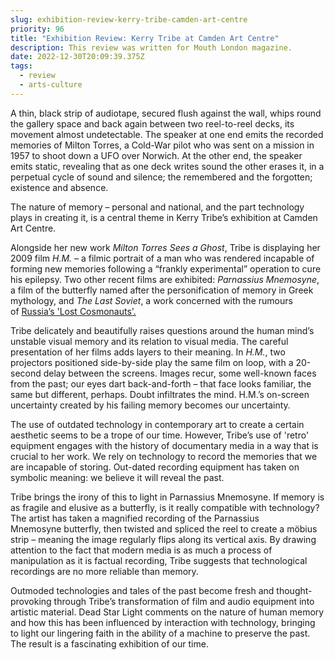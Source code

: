 ```yaml
---
slug: exhibition-review-kerry-tribe-camden-art-centre
priority: 96
title: "Exhibition Review: Kerry Tribe at Camden Art Centre"
description: This review was written for Mouth London magazine.
date: 2022-12-30T20:09:39.375Z
tags:
  - review
  - arts-culture
---
```

A thin, black strip of audiotape, secured flush against the wall, whips round the gallery space and back again between two reel-to-reel decks, its movement almost undetectable. The speaker at one end emits the recorded memories of Milton Torres, a Cold-War pilot who was sent on a mission in 1957 to shoot down a UFO over Norwich. At the other end, the speaker emits static, revealing that as one deck writes sound the other erases it, in a perpetual cycle of sound and silence; the remembered and the forgotten; existence and absence. 

The nature of memory – personal and national, and the part technology plays in creating it, is a central theme in Kerry Tribe’s exhibition at Camden Art Centre.

Alongside her new work *Milton Torres Sees a Ghost*, Tribe is displaying her 2009 film *H.M.* – a filmic portrait of a man who was rendered incapable of forming new memories following a “frankly experimental” operation to cure his epilepsy. Two other recent films are exhibited: *Parnassius Mnemosyne*, a film of the butterfly named after the personification of memory in Greek mythology, and *The Last Soviet*, a work concerned with the rumours of [Russia’s 'Lost Cosmonauts'.](http://en.wikipedia.org/wiki/Censorship_of_images_in_the_Soviet_Union#Lost_cosmonaut)

Tribe delicately and beautifully raises questions around the human mind’s unstable visual memory and its relation to visual media. The careful presentation of her films adds layers to their meaning. In *H.M.*, two projectors positioned side-by-side play the same film on loop, with a 20-second delay between the screens. Images recur, some well-known faces from the past; our eyes dart back-and-forth – that face looks familiar, the same but different, perhaps. Doubt infiltrates the mind. H.M.’s on-screen uncertainty created by his failing memory becomes our uncertainty. 

The use of outdated technology in contemporary art to create a certain aesthetic seems to be a trope of our time. However, Tribe’s use of 'retro' equipment engages with the history of documentary media in a way that is crucial to her work. We rely on technology to record the memories that we are incapable of storing. Out-dated recording equipment has taken on symbolic meaning: we believe it will reveal the past.

Tribe brings the irony of this to light in Parnassius Mnemosyne. If memory is as fragile and elusive as a butterfly, is it really compatible with technology? The artist has taken a magnified recording of the Parnassius Mnemosyne butterfly, then twisted and spliced the reel to create a möbius strip – meaning the image regularly flips along its vertical axis. By drawing attention to the fact that modern media is as much a process of manipulation as it is factual recording, Tribe suggests that technological recordings are no more reliable than memory.

Outmoded technologies and tales of the past become fresh and thought-provoking through Tribe’s transformation of film and audio equipment into artistic material. Dead Star Light comments on the nature of human memory and how this has been influenced by interaction with technology, bringing to light our lingering faith in the ability of a machine to preserve the past. The result is a fascinating exhibition of our time.